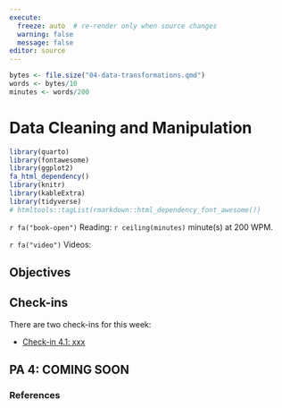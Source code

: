 ```yaml
---
execute:
  freeze: auto  # re-render only when source changes
  warning: false
  message: false
editor: source
---
```


```r
bytes <- file.size("04-data-transformations.qmd")
words <- bytes/10
minutes <- words/200
```

# Data Cleaning and Manipulation

```r
library(quarto)
library(fontawesome)
library(ggplot2)
fa_html_dependency()
library(knitr)
library(kableExtra)
library(tidyverse)
# htmltools::tagList(rmarkdown::html_dependency_font_awesome())
```

`r fa("book-open")` Reading: `r ceiling(minutes)` minute(s) at 200 WPM.

`r fa("video")` Videos:

## Objectives {#ch3-objectives .unnumbered}


::: check-in
## Check-ins {#ch4-checkins .unnumbered}

There are two check-ins for this week:

-   [Check-in 4.1: xxx](#checkin4-1)
:::

::: tryitout
## PA 4: COMING SOON {.unnumbered}
:::

### References {.unnumbered}
